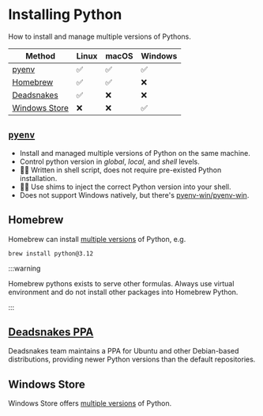 # Installing Python

How to install and manage multiple versions of Pythons.

| Method                          | Linux | macOS | Windows |
| ------------------------------- | ----- | ----- | ------- |
| [pyenv](#pyenv)                 | ✅    | ✅    | ✅      |
| [Homebrew](#homebrew)           | ✅    | ✅    | ❌      |
| [Deadsnakes](#deadsnakes-ppa)   | ✅    | ❌    | ❌      |
| [Windows Store](#windows-store) | ❌    | ❌    | ✅      |

## [`pyenv`](https://github.com/pyenv/pyenv)

- Install and managed multiple versions of Python on the same machine.
- Control python version in _global_, _local_, and _shell_ levels.
- 👍🏻 Written in shell script, does not require pre-existed Python installation.
- 👎🏻 Use shims to inject the correct Python version into your shell.
- Does not support Windows natively, but there's [pyenv-win/pyenv-win](https://github.com/pyenv-win/pyenv-win).

## Homebrew

Homebrew can install [multiple versions](https://formulae.brew.sh/formula/) of Python, e.g.

```shell
brew install python@3.12
```

:::warning

Homebrew pythons exists to serve other formulas. Always use virtual environment and do not install other packages into Homebrew Python.

:::

## [Deadsnakes PPA](https://launchpad.net/~deadsnakes/+archive/ubuntu/ppa)

Deadsnakes team maintains a PPA for Ubuntu and other Debian-based distributions, providing newer Python versions than the default repositories.

## Windows Store

Windows Store offers [multiple versions](https://apps.microsoft.com/search?query=Python) of Python.

